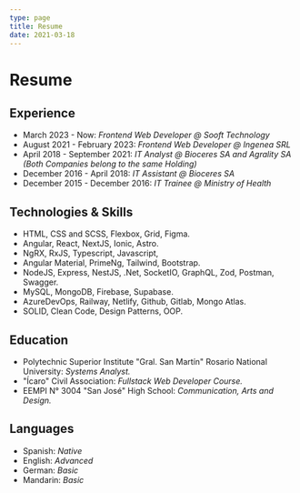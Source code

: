 ```yaml
---
type: page
title: Resume
date: 2021-03-18
---
```


# Resume

## Experience

- March 2023 - Now: _Frontend Web Developer @ Sooft Technology_
- August 2021 - February 2023: _Frontend Web Developer @ Ingenea SRL_
- April 2018 - September 2021: _IT Analyst @ Bioceres SA and Agrality SA (Both Companies belong to the same Holding)_
- December 2016 - April 2018: _IT Assistant @ Bioceres SA_
- December 2015 - December 2016: _IT Trainee @ Ministry of Health_

## Technologies & Skills

- HTML, CSS and SCSS, Flexbox, Grid, Figma.
- Angular, React, NextJS, Ionic, Astro.
- NgRX, RxJS, Typescript, Javascript,
- Angular Material, PrimeNg, Tailwind, Bootstrap.
- NodeJS, Express, NestJS, .Net, SocketIO, GraphQL, Zod, Postman, Swagger.
- MySQL, MongoDB, Firebase, Supabase.
- AzureDevOps, Railway, Netlify, Github, Gitlab, Mongo Atlas.
- SOLID, Clean Code, Design Patterns, OOP.

## Education

- Polytechnic Superior Institute "Gral. San Martín" Rosario National University: _Systems Analyst._
- "Ícaro" Civil Association: _Fullstack Web Developer Course._
- EEMPI N° 3004 "San José" High School: _Communication, Arts and Design._

## Languages

- Spanish: _Native_
- English: _Advanced_
- German: _Basic_
- Mandarin: _Basic_
